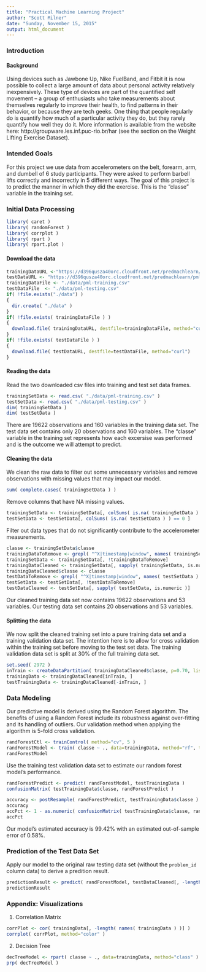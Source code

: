 ```yaml
---
title: "Practical Machine Learning Project"
author: "Scott Milner"
date: "Sunday, November 15, 2015"
output: html_document
---
```


### Introduction  
#### Background
Using devices such as Jawbone Up, Nike FuelBand, and Fitbit it is now possible to collect a large amount of data about personal activity relatively inexpensively. These type of devices are part of the quantified self movement – a group of enthusiasts who take measurements about themselves regularly to improve their health, to find patterns in their behavior, or because they are tech geeks. One thing that people regularly do is quantify how much of a particular activity they do, but they rarely quantify how well they do it.  More information is available from the website here: http://groupware.les.inf.puc-rio.br/har (see the section on the Weight Lifting Exercise Dataset). 

### Intended Goals
For this project we use data from accelerometers on the belt, forearm, arm, and dumbell of 6 study participants. They were asked to perform barbell lifts correctly and incorrectly in 5 different ways.  The goal of this project is to predict the manner in which they did the exercise. This is the "classe" variable in the training set. 



### Initial Data Processing  
```r
library( caret )
library( randomForest )
library( corrplot )
library( rpart )
library( rpart.plot )
```


#### Download the data
```r
trainingDataURL <-"https://d396qusza40orc.cloudfront.net/predmachlearn/pml-training.csv"
testDataURL <- "https://d396qusza40orc.cloudfront.net/predmachlearn/pml-testing.csv"
trainingDataFile <- "./data/pml-training.csv"
testDataFile  <- "./data/pml-testing.csv"
if( !file.exists("./data") )
{
  dir.create( "./data" )
}
if( !file.exists( trainingDataFile ) )
{
  download.file( trainingDataURL, destfile=trainingDataFile, method="curl" )
}
if( !file.exists( testDataFile ) )
{
  download.file( testDataURL, destfile=testDataFile, method="curl")
}
```  


#### Reading the data
Read the two downloaded csv files into training and test set data frames.  
```r
trainingSetData <- read.csv( "./data/pml-training.csv" )
testSetData <- read.csv( "./data/pml-testing.csv" )
dim( trainingSetData )
dim( testSetData )
```

There are 19622 observations and 160 variables in the training data set.  The test data set contains only 20 observations and 160 variables. The "classe" variable in the training set represents how each excersise was performed and is the outcome we will attempt to predict. 


#### Cleaning the data
We clean the raw data to filter out some unnecessary variables and remove observations with missing values that may impact our model.
```r
sum( complete.cases( trainingSetData ) )
```
Remove columns that have NA missing values.
```r
trainingSetData <- trainingSetData[, colSums( is.na( trainingSetData ) ) == 0 ] 
testSetData <- testSetData[, colSums( is.na( testSetData ) ) == 0 ] 
```  
Filter out data types that do not significantly contribute to the accelerometer measurements.
```r
classe <- trainingSetData$classe
trainingDataToRemove <- grepl( "^X|timestamp|window", names( trainingSetData ) )
trainingSetData <- trainingSetData[, !trainingDataToRemove]
trainingDataCleaned <- trainingSetData[, sapply( trainingSetData, is.numeric )]
trainingDataCleaned$classe <- classe
testDataToRemove <- grepl( "^X|timestamp|window", names( testSetData ) )
testSetData <- testSetData[, !testDataToRemove]
testDataCleaned <- testSetData[, sapply( testSetData, is.numeric )]
```
Our cleaned training data set now contains 19622 observations and 53 variables.  Our testing data set contains 20 observations and 53 variables.


#### Splitting the data
We now split the cleaned training set into a pure training data set and a training validation data set. The intention here is to allow for cross validation within the training set before moving to the test set data.  The training validation data set is split at 30% of the full training data set.
```r
set.seed( 2972 )
inTrain <- createDataPartition( trainingDataCleaned$classe, p=0.70, list=F )
trainingData <- trainingDataCleaned[inTrain, ]
testTrainingData <- trainingDataCleaned[-inTrain, ]
```


### Data Modeling
Our predictive model is derived using the Random Forest algorithm.  The benefits of using a Random Forest include its robustness against over-fitting and its handling of outliers.  Our validation method when applying the algorithm is 5-fold cross validation.  
```r
randForestCtl <- trainControl( method="cv", 5 )
randForestModel <- train( classe ~ ., data=trainingData, method="rf", trControl=randForestCtl, ntree=250 )
randForestModel
```
Use the training test validation data set to estimate our random forest model's performance.  
```r
randForestPredict <- predict( randForestModel, testTrainingData )
confusionMatrix( testTrainingData$classe, randForestPredict )
```
```r
accuracy <- postResample( randForestPredict, testTrainingData$classe )
accuracy
accPct <- 1 - as.numeric( confusionMatrix( testTrainingData$classe, randForestPredict )$overall[1] )
accPct
```
Our model's estimated accuracy is 99.42% with an estimated out-of-sample error of 0.58%.


### Prediction of the Test Data Set
Apply our model to the original raw testing data set (without the `problem_id` column data) to derive a predition result.  
```r
predictionResult <- predict( randForestModel, testDataCleaned[, -length( names( testDataCleaned ) )] )
predictionResult
```  

### Appendix: Visualizations
1. Correlation Matrix  
```r
corrPlot <- cor( trainingData[, -length( names( trainingData ) )] )
corrplot( corrPlot, method="color" )
```
2. Decision Tree
```r
decTreeModel <- rpart( classe ~ ., data=trainingData, method="class" )
prp( decTreeModel )
```

